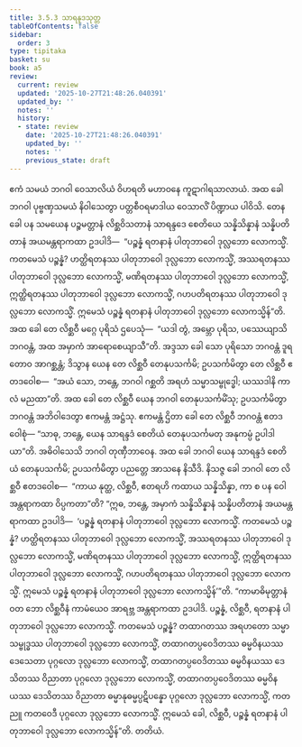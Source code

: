 ```yaml
---
title: 3.5.3 သာရန္ဒဒသုတ္တ
tableOfContents: false
sidebar:
  order: 3
type: tipitaka
basket: su
book: a5
review:
  current: review
  updated: '2025-10-27T21:48:26.040391'
  updated_by: ''
  notes: ''
  history:
  - state: review
    date: '2025-10-27T21:48:26.040391'
    updated_by: ''
    notes: ''
    previous_state: draft
---
```



<ReviewStatus review={frontmatter.review} showDetails={true} />

<HypothesisAnnotation frontmatter={frontmatter} />

<DynamicBreadcrumb />

<Division number="143" book="a5" e="ch" v="16" p="148">

<Paragraph number="834" book="a5">
ဧကံ သမယံ ဘဂဝါ ဝေသာလိယံ ဝိဟရတိ မဟာဝနေ ကူဋာဂါရသာလာယံ. အထ ခေါ ဘဂဝါ ပုဗ္ဗဏှသမယံ နိဝါသေတွာ ပတ္တစီဝရမာဒါယ ဝေသာလိံ ပိဏ္ဍာယ ပါဝိသိ. တေန ခေါ ပန သမယေန ပဉ္စမတ္တာနံ လိစ္ဆဝိသတာနံ သာရန္ဒဒေ စေတိယေ သန္နိသိန္နာနံ သန္နိပတိတာနံ အယမန္တရာကထာ ဥဒပါဒိ—  “ပဉ္စန္နံ ရတနာနံ ပါတုဘာဝေါ ဒုလ္လဘော လောကသ္မိံ. ကတမေသံ ပဉ္စန္နံ? ဟတ္ထိရတနဿ ပါတုဘာဝေါ ဒုလ္လဘော လောကသ္မိံ, အဿရတနဿ ပါတုဘာဝေါ ဒုလ္လဘော လောကသ္မိံ, မဏိရတနဿ ပါတုဘာဝေါ ဒုလ္လဘော လောကသ္မိံ, ဣတ္ထိရတနဿ ပါတုဘာဝေါ ဒုလ္လဘော လောကသ္မိံ, ဂဟပတိရတနဿ ပါတုဘာဝေါ ဒုလ္လဘော လောကသ္မိံ. ဣမေသံ ပဉ္စန္နံ ရတနာနံ ပါတုဘာဝေါ ဒုလ္လဘော လောကသ္မိန်”တိ.
</Paragraph>

<Paragraph number="835" book="a5">
အထ ခေါ တေ လိစ္ဆဝီ မဂ္ဂေ ပုရိသံ ဌပေသုံ—  “ယဒါ တွံ, အမ္ဘော ပုရိသ, ပဿေယျာသိ ဘဂဝန္တံ, အထ အမှာကံ အာရောစေယျာသီ”တိ. အဒ္ဒသာ ခေါ သော ပုရိသော ဘဂဝန္တံ ဒူရတောဝ အာဂစ္ဆန္တံ; ဒိသွာန ယေန တေ လိစ္ဆဝီ တေနုပသင်္ကမိ; ဥပသင်္ကမိတွာ တေ လိစ္ဆဝီ ဧတဒဝေါစ—  “အယံ သော, ဘန္တေ, ဘဂဝါ ဂစ္ဆတိ အရဟံ သမ္မာသမ္ဗုဒ္ဓေါ; ယဿဒါနိ ကာလံ မညထာ”တိ.
</Paragraph>

<Paragraph number="836" book="a5">
အထ ခေါ တေ လိစ္ဆဝီ ယေန ဘဂဝါ တေနုပသင်္ကမိံသု; ဥပသင်္ကမိတွာ ဘဂဝန္တံ အဘိဝါဒေတွာ ဧကမန္တံ အဋ္ဌံသု. ဧကမန္တံ ဌိတာ ခေါ တေ လိစ္ဆဝီ ဘဂဝန္တံ ဧတဒဝေါစုံ—
</Paragraph>

<Paragraph number="837" book="a5">
“သာဓု, ဘန္တေ, ယေန သာရန္ဒဒံ စေတိယံ တေနုပသင်္ကမတု အနုကမ္ပံ ဥပါဒါယာ”တိ. အဓိဝါသေသိ ဘဂဝါ တုဏှီဘာဝေန. အထ ခေါ ဘဂဝါ ယေန သာရန္ဒဒံ စေတိယံ တေနုပသင်္ကမိ; ဥပသင်္ကမိတွာ ပညတ္တေ အာသနေ နိသီဒိ. နိသဇ္ဇ ခေါ ဘဂဝါ တေ လိစ္ဆဝီ ဧတဒဝေါစ—  “ကာယ နုတ္ထ, လိစ္ဆဝီ, ဧတရဟိ ကထာယ သန္နိသိန္နာ, ကာ စ ပန ဝေါ အန္တရာကထာ ဝိပ္ပကတာ”တိ? “ဣဓ, ဘန္တေ, အမှာကံ သန္နိသိန္နာနံ သန္နိပတိတာနံ အယမန္တရာကထာ ဥဒပါဒိ—  ‘ပဉ္စန္နံ ရတနာနံ ပါတုဘာဝေါ ဒုလ္လဘော လောကသ္မိံ. ကတမေသံ ပဉ္စန္နံ? ဟတ္ထိရတနဿ ပါတုဘာဝေါ ဒုလ္လဘော လောကသ္မိံ, အဿရတနဿ ပါတုဘာဝေါ ဒုလ္လဘော လောကသ္မိံ, မဏိရတနဿ ပါတုဘာဝေါ ဒုလ္လဘော လောကသ္မိံ, ဣတ္ထိရတနဿ ပါတုဘာဝေါ ဒုလ္လဘော လောကသ္မိံ, ဂဟပတိရတနဿ ပါတုဘာဝေါ ဒုလ္လဘော လောကသ္မိံ. ဣမေသံ ပဉ္စန္နံ ရတနာနံ ပါတုဘာဝေါ ဒုလ္လဘော လောကသ္မိန်’”တိ.
</Paragraph>

<Paragraph number="838" book="a5">
“ကာမာဓိမုတ္တာနံ ဝတ ဘော လိစ္ဆဝီနံ ကာမံယေဝ အာရဗ္ဘ အန္တရာကထာ ဥဒပါဒိ. ပဉ္စန္နံ, လိစ္ဆဝီ, ရတနာနံ ပါတုဘာဝေါ ဒုလ္လဘော လောကသ္မိံ. ကတမေသံ ပဉ္စန္နံ? တထာဂတဿ အရဟတော သမ္မာသမ္ဗုဒ္ဓဿ ပါတုဘာဝေါ ဒုလ္လဘော လောကသ္မိံ, တထာဂတပ္ပဝေဒိတဿ ဓမ္မဝိနယဿ ဒေသေတာ ပုဂ္ဂလော ဒုလ္လဘော လောကသ္မိံ, တထာဂတပ္ပဝေဒိတဿ ဓမ္မဝိနယဿ ဒေသိတဿ ဝိညာတာ ပုဂ္ဂလော ဒုလ္လဘော လောကသ္မိံ, တထာဂတပ္ပဝေဒိတဿ ဓမ္မဝိနယဿ ဒေသိတဿ ဝိညာတာ ဓမ္မာနုဓမ္မပ္ပဋိပန္နော ပုဂ္ဂလော ဒုလ္လဘော လောကသ္မိံ, ကတညူ ကတဝေဒီ ပုဂ္ဂလော ဒုလ္လဘော လောကသ္မိံ. ဣမေသံ ခေါ, လိစ္ဆဝီ, ပဉ္စန္နံ ရတနာနံ ပါတုဘာဝေါ ဒုလ္လဘော လောကသ္မိန်”တိ.

</Paragraph>
</Division>

<Paragraph number="839" type="center" book="a5">
တတိယံ.
</Paragraph>